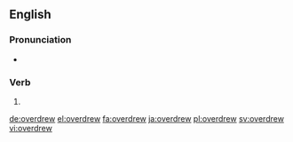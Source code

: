 ==English==

===Pronunciation===
* {{a|US}} {{IPA|/oʊ.vɚ.dɹu/|lang=en}}

===Verb===
{{head|en|verb form}}

# {{en-simple past of|overdraw}}

[[de:overdrew]]
[[el:overdrew]]
[[fa:overdrew]]
[[ja:overdrew]]
[[pl:overdrew]]
[[sv:overdrew]]
[[vi:overdrew]]